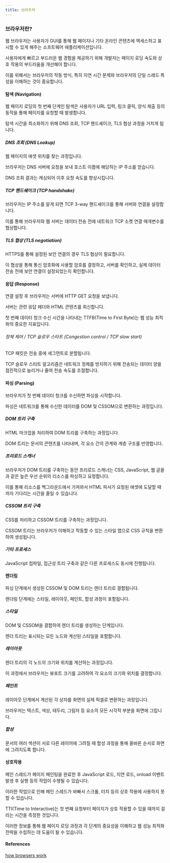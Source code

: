 ```yaml
---
title: 브라우저
---
```


### 브라우저란?

웹 브라우저는 사용자가 GUI를 통해 웹 페이지나 기타 온라인 콘텐츠에 액세스하고 표시할 수 있게 해주는 소프트웨어 애플리케이션입니다.

사용자에게 빠르고 부드러운 웹 경험을 제공하기 위해 개발자는 페이지 로딩 속도와 상호 작용의 부드러움을 개선해야 합니다. 

이를 위해서는 브라우저의 작동 방식, 특히 지연 시간 문제와 브라우저의 단일 스레드 특성을 이해하는 것이 중요합니다.

#### 탐색 (Navigation)

웹 페이지 로딩의 첫 번째 단계인 탐색은 사용자가 URL 입력, 링크 클릭, 양식 제출 등의 동작을 통해 페이지를 요청할 때 발생합니다.

탐색 시간을 최소화하기 위해 DNS 조회, TCP 핸드셰이크, TLS 협상 과정을 거치게 됩니다.

##### DNS 조회 (DNS Lookup)

웹 페이지의 애셋 위치를 찾는 과정입니다. 

브라우저는 DNS 서버에 요청을 보내 호스트 이름에 해당하는 IP 주소를 얻습니다. 

DNS 조회 결과는 캐싱되어 이후 요청 속도를 향상시킵니다.

##### TCP 핸드쉐이크 (TCP handshake)

브라우저는 IP 주소를 알게 되면 TCP 3-way 핸드셰이크를 통해 서버와 연결을 설정합니다.

이를 통해 브라우저와 웹 서버는 데이터 전송 전에 네트워크 TCP 소켓 연결 매개변수를 협상합니다.

##### TLS 협상 (TLS negotiation)

HTTPS를 통해 설정된 보안 연결의 경우 TLS 협상이 필요합니다. 

이 협상을 통해 통신 암호화에 사용할 암호를 결정하고, 서버를 확인하고, 실제 데이터 전송 전에 보안 연결이 설정되었는지 확인합니다.

#### 응답 (Response)

연결 설정 후 브라우저는 서버에 HTTP GET 요청을 보냅니다. 

서버는 관련 응답 헤더와 HTML 콘텐츠를 회신합니다. 

첫 번째 데이터 청크 수신 시간을 나타내는 TTFB(Time to First Byte)는 웹 성능 최적화의 중요한 지표입니다.

###### 정체 제어 / TCP 슬로우 스타트 (Congestion control / TCP slow start)

TCP 패킷은 전송 중에 세그먼트로 분할됩니다. 

TCP 슬로우 스타트 알고리즘은 네트워크 정체를 방지하기 위해 전송되는 데이터 양을 점진적으로 늘리거나 줄여 전송 속도를 조절합니다.

#### 파싱 (Parsing)

브라우저가 첫 번째 데이터 청크를 수신하면 파싱을 시작합니다.

파싱은 네트워크를 통해 수신한 데이터를 DOM 및 CSSOM으로 변환하는 과정입니다.

##### DOM 트리 구축

HTML 마크업을 처리하여 DOM 트리를 구축하는 과정입니다. 

DOM 트리는 문서의 콘텐츠를 나타내며, 각 요소 간의 관계와 계층 구조를 반영합니다.

##### 프리로드 스캐너

브라우저가 DOM 트리를 구축하는 동안 프리로드 스캐너는 CSS, JavaScript, 웹 글꼴과 같은 높은 우선 순위의 리소스를 파싱하고 요청합니다. 

이를 통해 리소스를 백그라운드에서 가져와서 HTML 파서가 요청된 애셋에 도달할 때까지 기다리는 시간을 줄일 수 있습니다.

##### CSSOM 트리 구축

CSS를 처리하고 CSSOM 트리를 구축하는 과정입니다.

CSSOM 트리는 브라우저가 이해하고 작동할 수 있는 스타일 맵으로 CSS 규칙을 변환하여 생성됩니다.

##### 기타 프로세스

JavaScript 컴파일, 접근성 트리 구축과 같은 다른 프로세스도 동시에 진행됩니다.

#### 렌더링

파싱 단계에서 생성된 CSSOM 및 DOM 트리는 렌더 트리로 결합됩니다.

렌더링 단계에는 스타일, 레이아웃, 페인트, 합성 과정이 포함됩니다.

##### 스타일

DOM 및 CSSOM을 결합하여 렌더 트리를 생성하는 단계입니다. 

렌더 트리는 표시되는 모든 노드와 계산된 스타일을 포함합니다.

##### 레이아웃

렌더 트리의 각 노드의 크기와 위치를 계산하는 과정입니다. 

이 과정에서 브라우저는 뷰포트 크기를 고려하여 각 요소의 크기와 위치를 결정합니다.

##### 페인트

레이아웃 단계에서 계산된 각 상자를 화면의 실제 픽셀로 변환하는 과정입니다. 

브라우저는 텍스트, 색상, 테두리, 그림자 등 요소의 모든 시각적 부분을 화면에 그립니다.

##### 합성

문서의 여러 섹션이 서로 다른 레이어에 그려질 때 합성 과정을 통해 올바른 순서로 화면에 그려지도록 합니다.

#### 상호작용

메인 스레드가 페이지 페인팅을 완료한 후 JavaScript 로드, 지연 로드, onload 이벤트 발생 후 실행 등의 작업이 수행될 수 있습니다.

이러한 작업으로 인해 메인 스레드가 바빠서 스크롤, 터치 등의 상호 작용에 사용하지 못할 수 있습니다.

TTI(Time to Interactive)는 첫 번째 요청부터 페이지가 상호 작용할 수 있을 때까지 걸리는 시간을 측정한 것입니다.

이러한 정보를 통해 웹 페이지 로딩 과정과 각 단계의 중요성을 이해하고 웹 성능 최적화 전략을 수립하는 데 도움이 될 수 있습니다.

#### References

[how browsers work](https://developer.mozilla.org/en-US/docs/Web/Performance/How_browsers_work)
